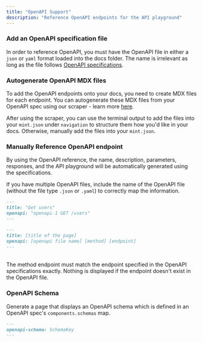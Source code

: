 ```yaml
---
title: "OpenAPI Support"
description: "Reference OpenAPI endpoints for the API playground"
---
```


### Add an OpenAPI specification file

In order to reference OpenAPI, you must have the OpenAPI file in either a `json` or `yaml` format loaded into the docs folder. The name is irrelevant as long as the file follows [OpenAPI specifications](https://swagger.io/specification/).

### Autogenerate OpenAPI MDX files

To add the OpenAPI endpoints onto your docs, you need to create MDX files for each endpoint. You can autogenerate these MDX files from your OpenAPI spec using our scraper - learn more [here](/api-playground/openapi-generation).

After using the scraper, you can use the terminal output to add the files into your `mint.json` under `navigation` to structure them how you'd like in your docs. Otherwise, manually add the files into your `mint.json`.

### Manually Reference OpenAPI endpoint

<Snippet file="api-playground/openapi.mdx" />

By using the OpenAPI reference, the name, description, parameters, responses, and the API playground will be automatically generated using the specifications.

If you have multiple OpenAPI files, include the name of the OpenAPI file (without the file type `.json` or `.yaml`) to correctly map the information.

<CodeGroup>

```md Example
---
title: "Get users"
openapi: "openapi-1 GET /users"
---
```

```md Format
---
title: [title of the page]
openapi: [openapi file name] [method] [endpoint]
---
```

</CodeGroup>
<br />
<Note>
  The method endpoint must match the endpoint specified in the OpenAPI
  specifications exactly. Nothing is displayed if the endpoint doesn't exist in
  the OpenAPI file.
</Note>

### OpenAPI Schema

Generate a page that displays an OpenAPI schema which is defined in an OpenAPI spec's `components.schemas` map.

```md
---
openapi-schema: SchemaKey
---
```
